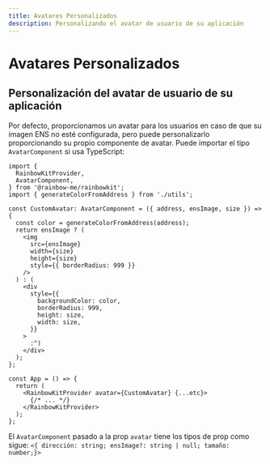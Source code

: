 ```yaml
---
title: Avatares Personalizados
description: Personalizando el avatar de usuario de su aplicación
---
```


# Avatares Personalizados

## Personalización del avatar de usuario de su aplicación

Por defecto, proporcionamos un avatar para los usuarios en caso de que su imagen ENS no esté configurada, pero puede personalizarlo proporcionando su propio componente de avatar. Puede importar el tipo `AvatarComponent` si usa TypeScript:

```tsx
import {
  RainbowKitProvider,
  AvatarComponent,
} from '@rainbow-me/rainbowkit';
import { generateColorFromAddress } from './utils';

const CustomAvatar: AvatarComponent = ({ address, ensImage, size }) => {
  const color = generateColorFromAddress(address);
  return ensImage ? (
    <img
      src={ensImage}
      width={size}
      height={size}
      style={{ borderRadius: 999 }}
    />
  ) : (
    <div
      style={{
        backgroundColor: color,
        borderRadius: 999,
        height: size,
        width: size,
      }}
    >
      :^)
    </div>
  );
};

const App = () => {
  return (
    <RainbowKitProvider avatar={CustomAvatar} {...etc}>
      {/* ... */}
    </RainbowKitProvider>
  );
};
```

El `AvatarComponent` pasado a la prop `avatar` tiene los tipos de prop como sigue: `<{ dirección: string; ensImage?: string | null; tamaño: number;}>`
